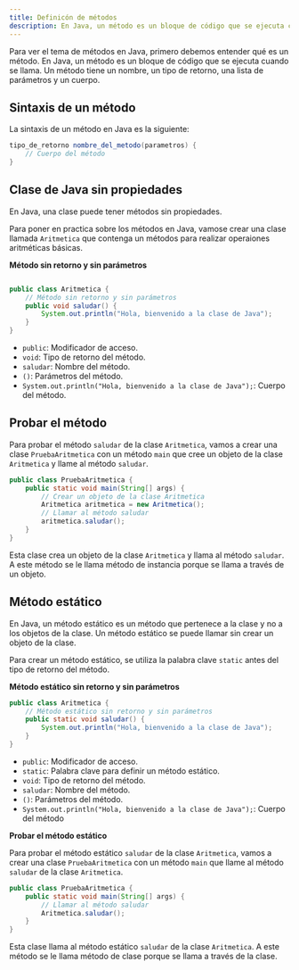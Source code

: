 ```yaml
---
title: Definicón de métodos
description: En Java, un método es un bloque de código que se ejecuta cuando se llama. Un método tiene un nombre, un tipo de retorno, una lista de parámetros y un cuerpo. 
---
```


Para ver el tema de métodos en Java, primero debemos entender qué es un método. En Java, un método es un bloque de código que se ejecuta cuando se llama. Un método tiene un nombre, un tipo de retorno, una lista de parámetros y un cuerpo.

## Sintaxis de un método

La sintaxis de un método en Java es la siguiente:

```java
tipo_de_retorno nombre_del_metodo(parametros) {
    // Cuerpo del método
}
```

## Clase de Java sin propiedades 

En Java, una clase puede tener métodos sin propiedades. 

Para poner en practica sobre los métodos en Java, vamose crear una clase llamada `Aritmetica` que contenga un métodos para realizar operaiones aritméticas básicas.

**Método sin retorno y sin parámetros**

```java

public class Aritmetica {
    // Método sin retorno y sin parámetros
    public void saludar() {
        System.out.println("Hola, bienvenido a la clase de Java");
    }
}
```

- `public`: Modificador de acceso.
- `void`: Tipo de retorno del método.
- `saludar`: Nombre del método.
- `()`: Parámetros del método.
- `System.out.println("Hola, bienvenido a la clase de Java");`: Cuerpo del método.

## Probar el método

Para probar el método `saludar` de la clase `Aritmetica`, vamos a crear una clase `PruebaAritmetica` con un método `main` que cree un objeto de la clase `Aritmetica` y llame al método `saludar`.

```java
public class PruebaAritmetica {
    public static void main(String[] args) {
        // Crear un objeto de la clase Aritmetica
        Aritmetica aritmetica = new Aritmetica();
        // Llamar al método saludar
        aritmetica.saludar();
    }
}
```

Esta clase crea un objeto de la clase `Aritmetica` y llama al método `saludar`. A este método se le llama método de instancia porque se llama a través de un objeto.

## Método estático

En Java, un método estático es un método que pertenece a la clase y no a los objetos de la clase. Un método estático se puede llamar sin crear un objeto de la clase.

Para crear un método estático, se utiliza la palabra clave `static` antes del tipo de retorno del método.

**Método estático sin retorno y sin parámetros**

```java
public class Aritmetica {
    // Método estático sin retorno y sin parámetros
    public static void saludar() {
        System.out.println("Hola, bienvenido a la clase de Java");
    }
}
```

- `public`: Modificador de acceso.
- `static`: Palabra clave para definir un método estático.
- `void`: Tipo de retorno del método.
- `saludar`: Nombre del método.
- `()`: Parámetros del método.
- `System.out.println("Hola, bienvenido a la clase de Java");`: Cuerpo del método

**Probar el método estático**

Para probar el método estático `saludar` de la clase `Aritmetica`, vamos a crear una clase `PruebaAritmetica` con un método `main` que llame al método `saludar` de la clase `Aritmetica`.

```java
public class PruebaAritmetica {
    public static void main(String[] args) {
        // Llamar al método saludar
        Aritmetica.saludar();
    }
}
```

Esta clase llama al método estático `saludar` de la clase `Aritmetica`. A este método se le llama método de clase porque se llama a través de la clase.


